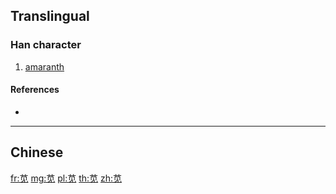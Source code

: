 {{character info/new}}
{{also|莧}}
==Translingual==

===Han character===
{{Han char|rn=140|rad=艸|as=04|sn=10|four=|canj=TBHU}}

# [[amaranth]]

====References====
* {{Han ref|kx=1022.181|hdz=53180.100|uh=82CB|ud=33483}}

----

==Chinese==
{{zh-see|莧}}

[[fr:苋]]
[[mg:苋]]
[[pl:苋]]
[[th:苋]]
[[zh:苋]]